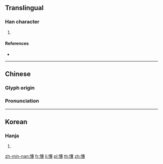 ==Translingual==

===Han character===
{{Han char|rn=61|rad=心|as=11|sn=14|four=94067|canj=PTWA|ids=⿰忄曹}}

# {{defn|Han|sort=心11}}

====References====
* {{Han ref|kx=0398.270|dkj=11082|dj=0737.220|hdz=42345.030|uh=6152|ud=24914|bh=E1C8|bd=57800}}

----

==Chinese==
{{zh-forms}}

===Glyph origin===
{{Han etym}}

===Pronunciation===
{{zh-pron
|m=cóng,nì
|c=cung4
|h=pfs=chhàu
|mn=cho
|mc=y
|oc=y
|ma=
|cat=
}}

----

==Korean==

===Hanja===
{{ko-hanja|hangeul=종|eumhun=|rv=jong|mr=chong|y=cong}}

# {{defn|lang=ko|sort=心11}}

[[zh-min-nan:慒]]
[[fr:慒]]
[[li:慒]]
[[pl:慒]]
[[th:慒]]
[[zh:慒]]